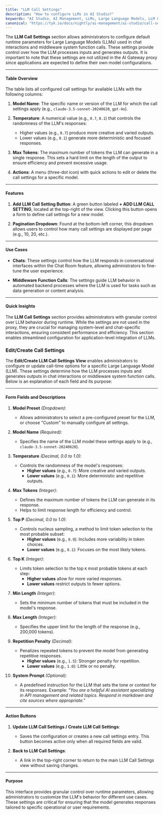 ```yaml
---
title: "LLM Call Settings"
description: "How to configure LLMs in AI Studio?"
keywords: "AI Studio, AI Management, LLMs, Large Language Models, LLM Call Settings"
canonical: "https://tyk.io/docs/nightly/ai-management/ai-studio/call-settings"
---
```


The **LLM Call Settings** section allows administrators to configure default runtime parameters for Large Language Models (LLMs) used in chat interactions and middleware system function calls. These settings provide control over how the LLM processes inputs and generates outputs. It is important to note that these settings are not utilized in the AI Gateway proxy since applications are expected to define their own model configurations.

---

#### **Table Overview**
The table lists all configured call settings for available LLMs with the following columns:

1. **Model Name**:
   The specific name or version of the LLM for which the call settings apply (e.g., `claude-3.5-sonnet-20240620`, `gpt-4o`).

2. **Temperature**:
   A numerical value (e.g., `0.7`, `0.1`) that controls the randomness of the LLM's responses:
   - Higher values (e.g., `0.7`) produce more creative and varied outputs.
   - Lower values (e.g., `0.1`) generate more deterministic and focused responses.

3. **Max Tokens**:
   The maximum number of tokens the LLM can generate in a single response. This sets a hard limit on the length of the output to ensure efficiency and prevent excessive usage.

4. **Actions**:
   A menu (three-dot icon) with quick actions to edit or delete the call settings for a specific model.

---

#### **Features**
1. **Add LLM Call Setting Button**:
   A green button labeled **+ ADD LLM CALL SETTING**, located at the top-right of the view. Clicking this button opens a form to define call settings for a new model.

2. **Pagination Dropdown**:
   Found at the bottom-left corner, this dropdown allows users to control how many call settings are displayed per page (e.g., 10, 20, etc.).

---

#### **Use Cases**
- **Chats**:
   These settings control how the LLM responds in conversational interfaces within the Chat Room feature, allowing administrators to fine-tune the user experience.

- **Middleware Function Calls**:
   The settings guide LLM behavior in automated backend processes where the LLM is used for tasks such as data generation or content analysis.

---

#### **Quick Insights**
The **LLM Call Settings** section provides administrators with granular control over LLM behavior during runtime. While the settings are not used in the proxy, they are crucial for managing system-level and chat-specific interactions, ensuring consistent performance and efficiency. This section enables streamlined configuration for application-level integration of LLMs.

### Edit/Create Call Settings

The **Edit/Create LLM Call Settings View** enables administrators to configure or update call-time options for a specific Large Language Model (LLM). These settings determine how the LLM processes inputs and generates outputs in chat interactions or middleware system function calls. Below is an explanation of each field and its purpose:

---

#### **Form Fields and Descriptions**

1. **Model Preset** *(Dropdown)*:
   - Allows administrators to select a pre-configured preset for the LLM, or choose "Custom" to manually configure all settings.

2. **Model Name** *(Required)*:
   - Specifies the name of the LLM model these settings apply to (e.g., `claude-3.5-sonnet-20240620`).

3. **Temperature** *(Decimal, 0.0 to 1.0)*:
   - Controls the randomness of the model's responses:
     - **Higher values** (e.g., `0.7`): More creative and varied outputs.
     - **Lower values** (e.g., `0.1`): More deterministic and repetitive outputs.

4. **Max Tokens** *(Integer)*:
   - Defines the maximum number of tokens the LLM can generate in its response.
   - Helps to limit response length for efficiency and control.

5. **Top P** *(Decimal, 0.0 to 1.0)*:
   - Controls nucleus sampling, a method to limit token selection to the most probable subset:
     - **Higher values** (e.g., `0.9`): Includes more variability in token choices.
     - **Lower values** (e.g., `0.1`): Focuses on the most likely tokens.

6. **Top K** *(Integer)*:
   - Limits token selection to the top `K` most probable tokens at each step:
     - **Higher values** allow for more varied responses.
     - **Lower values** restrict outputs to fewer options.

7. **Min Length** *(Integer)*:
   - Sets the minimum number of tokens that must be included in the model's response.

8. **Max Length** *(Integer)*:
   - Specifies the upper limit for the length of the response (e.g., 200,000 tokens).

9. **Repetition Penalty** *(Decimal)*:
   - Penalizes repeated tokens to prevent the model from generating repetitive responses.
     - **Higher values** (e.g., `1.5`): Stronger penalty for repetition.
     - **Lower values** (e.g., `1.0`): Little or no penalty.

10. **System Prompt** *(Optional)*:
    - A predefined instruction for the LLM that sets the tone or context for its responses.
      Example:
      *"You are a helpful AI assistant specializing in API management and related topics. Respond in markdown and cite sources where appropriate."*

---

#### **Action Buttons**
1. **Update LLM Call Settings / Create LLM Call Settings**:
   - Saves the configuration or creates a new call settings entry. This button becomes active only when all required fields are valid.

2. **Back to LLM Call Settings**:
   - A link in the top-right corner to return to the main LLM Call Settings view without saving changes.

---

#### **Purpose**
This interface provides granular control over runtime parameters, allowing administrators to customize the LLM's behavior for different use cases. These settings are critical for ensuring that the model generates responses tailored to specific operational or user requirements.
